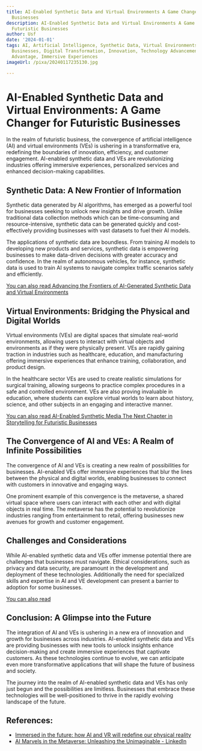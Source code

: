 ```yaml
---
title: AI-Enabled Synthetic Data and Virtual Environments A Game Changer for Futuristic
  Businesses
description: AI-Enabled Synthetic Data and Virtual Environments A Game Changer for
  Futuristic Businesses
author: Usf
date: '2024-01-01'
tags: AI, Artificial Intelligence, Synthetic Data, Virtual Environments, Futuristic
  Businesses, Digital Transformation, Innovation, Technology Advancement, Competitive
  Advantage, Immersive Experiences
imageUrl: /pixa/20240117235130.jpg

---
```

# **AI-Enabled Synthetic Data and Virtual Environments:  A Game Changer for Futuristic Businesses**

In the realm of futuristic business, the convergence of artificial intelligence (AI) and virtual environments (VEs) is ushering in a transformative era,  redefining the boundaries of  innovation, efficiency, and customer engagement. AI-enabled synthetic data and VEs are revolutionizing industries offering immersive experiences, personalized services and enhanced decision-making capabilities.

## **Synthetic Data: A New Frontier  of Information**

Synthetic data generated by AI algorithms,  has emerged  as a powerful tool for businesses seeking  to unlock new insights  and drive growth. Unlike traditional data collection methods which can be time-consuming and resource-intensive, synthetic data can be  generated quickly and cost-effectively  providing businesses with vast datasets  to fuel their AI models.

The applications of synthetic data are  boundless. From training AI models to developing new products  and services, synthetic data is empowering  businesses to make data-driven decisions with greater accuracy and confidence. In the realm of autonomous vehicles, for  instance, synthetic data is used to train AI systems to navigate complex traffic scenarios safely and efficiently.

[You can also read Advancing the Frontiers of AI-Generated Synthetic Data and Virtual Environments](Advancing%20the%20Frontiers%20of%20AI-Generated%20Synthetic%20Data%20and%20Virtual%20Environments)


## **Virtual Environments: Bridging the Physical and Digital Worlds**

Virtual environments (VEs) are digital spaces that simulate real-world environments, allowing users to interact with virtual  objects and environments as if they were physically present. VEs are rapidly gaining traction in industries such as healthcare, education, and manufacturing  offering immersive experiences that enhance training, collaboration,  and product design.

In the healthcare sector VEs are used  to create realistic simulations for surgical  training, allowing surgeons to practice complex procedures in a safe  and  controlled environment.  VEs are also proving invaluable in education, where students can explore virtual worlds to learn about history, science, and other  subjects in an engaging and interactive manner.

[You can also read AI-Enabled Synthetic Media The  Next Chapter in Storytelling for Futuristic Businesses](AI-Enabled%20Synthetic%20Media%20The%20Next%20Chapter%20in%20Storytelling%20for%20Futuristic%20Businesses)


## **The Convergence of AI  and VEs: A  Realm of Infinite Possibilities**

The convergence of AI and VEs is creating a new realm of possibilities for businesses. AI-enabled VEs offer immersive experiences that blur the lines between the  physical and digital  worlds,  enabling businesses to connect with customers in innovative and engaging ways.

One prominent example  of  this convergence is  the  metaverse, a shared virtual space where users can interact with each other and with digital  objects in real time. The metaverse has the potential to revolutionize industries  ranging from entertainment to retail,  offering  businesses new avenues for growth and customer  engagement.

## **Challenges and Considerations**

While AI-enabled synthetic data  and VEs offer immense potential  there are challenges that businesses must navigate. Ethical considerations, such  as privacy and data security, are paramount in the development and deployment of  these technologies. Additionally the need for specialized skills and expertise in AI and  VE development can present a barrier to adoption for some  businesses.

[You can also read  ]()


## **Conclusion: A Glimpse into the Future**

The integration of AI  and VEs is ushering in a new era of innovation and growth for businesses across industries. AI-enabled synthetic data and VEs are providing businesses  with new tools to unlock insights  enhance decision-making and create  immersive experiences that captivate customers.  As these technologies continue to evolve, we can anticipate even more transformative applications that will shape the future of  business  and society.

The journey into the realm of AI-enabled synthetic data and VEs has only just  begun and the  possibilities are limitless. Businesses that embrace  these technologies will be well-positioned to thrive  in the rapidly evolving landscape of the future.

## References:
- [Immersed in the future: how AI and VR will redefine our physical reality](https://en.futuroprossimo.it/2023/11/immersi-nel-futuro-come-ai-e-vr-ridefiniranno-la-nostra-realta-fisica/)
- [AI Marvels in the Metaverse: Unleashing the Unimaginable - LinkedIn](https://www.linkedin.com/pulse/ai-marvels-metaverse-strivemindz)
